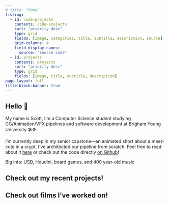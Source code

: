 ```yaml
---
# title: "Home"
listing:
  - id: code-projects
    contents: code-projects
    sort: "priority desc"
    type: grid
    fields: [image, categories, title, subtitle, description, source]
    grid-columns: 4
    field-display-names: 
      source: "Source code"
  - id: projects
    contents: projects
    sort: "priority desc"
    type: grid
    fields: [image, title, subtitle, description]
page-layout: full
title-block-banner: true
---
```

## Hello 👋

My name is Scott, I'm a Computer Science student studying CG/Animation/VFX pipelines and software development at Brigham Young University 🛠⚙️.

I'm currently deep in my senior capstone—an animated short about a meet-cute in a crypt. I've architected our pipeline from scratch. Feel free to read about it [here](/code-projects/dungeon-pipeline) or check out the code directly [on Github](https://github.com/scottdmilner/dungeon-pipeline)!

Big into: USD, Houdini, board games, and 400 year-old music

## Check out my recent projects!

::: {#code-projects}
:::

## Check out films I've worked on!

::: {#projects}
:::
